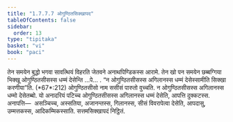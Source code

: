 ```yaml
---
title: "1.7.7.7 ओगुण्ठितसिक्खापद"
tableOfContents: false
sidebar:
  order: 13
type: "tipitaka"
basket: "vi"
book: "paci"
---
```



<DynamicBreadcrumb />

<Division number="644" book="paci">

<Paragraph number="2034" book="paci">
तेन समयेन बुद्धो भगवा सावत्थियं विहरति जेतवने अनाथपिण्डिकस्स आरामे. तेन खो पन समयेन छब्बग्गिया भिक्खू ओगुण्ठितसीसस्स धम्मं देसेन्ति …पे… .
</Paragraph>

<Paragraph number="2035" book="paci">
<Emphasis>“न ओगुण्ठितसीसस्स अगिलानस्स धम्मं देसेस्सामीति सिक्खा करणीया”</Emphasis>ति. (*67*:<Emphasis>212</Emphasis>)
</Paragraph>

<Paragraph number="2036" book="paci">
<Emphasis>ओगुण्ठितसीसो</Emphasis> नाम ससीसं पारुतो वुच्चति.
</Paragraph>

<Paragraph number="2037" book="paci">
न ओगुण्ठितसीसस्स अगिलानस्स धम्मो देसेतब्बो. यो अनादरियं पटिच्च ओगुण्ठितसीसस्स अगिलानस्स धम्मं देसेति, आपत्ति दुक्कटस्स.
</Paragraph>

<Paragraph number="2038" book="paci">
अनापत्ति—  असञ्चिच्च, अस्सतिया, अजानन्तस्स, गिलानस्स, सीसं विवरापेत्वा देसेति, आपदासु, उम्मत्तकस्स, आदिकम्मिकस्साति.

</Paragraph>
</Division>

<Paragraph number="2039" type="center" book="paci">
सत्तमसिक्खापदं निट्ठितं.
</Paragraph>